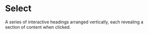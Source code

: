 # Select
A series of interactive headings arranged vertically, each revealing a section of content when clicked.




